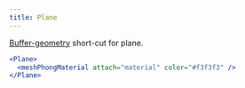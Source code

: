 ```yaml
---
title: Plane
---
```


[Buffer-geometry](https://threejs.org/docs/index.html#api/en/core/BufferGeometry) short-cut for plane.

```jsx
<Plane>
  <meshPhongMaterial attach="material" color="#f3f3f3" />
</Plane>
```

<StoryBook lib="drei" id="shapes--plane" />
